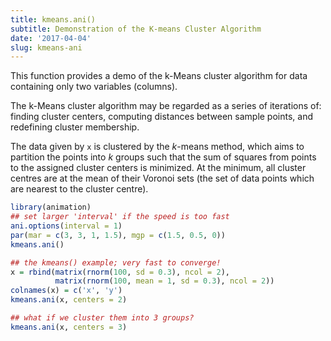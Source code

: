 ```yaml
---
title: kmeans.ani()
subtitle: Demonstration of the K-means Cluster Algorithm
date: '2017-04-04'
slug: kmeans-ani
---
```


This function provides a demo of the k-Means cluster algorithm for data
containing only two variables (columns).

The k-Means cluster algorithm may be regarded as a series of iterations of:
finding cluster centers, computing distances between sample points, and
redefining cluster membership.

The data given by `x` is clustered by the $k$-means method, which
aims to partition the points into $k$ groups such that the sum of squares
from points to the assigned cluster centers is minimized. At the minimum, all
cluster centres are at the mean of their Voronoi sets (the set of data points
which are nearest to the cluster centre).
 
```r
library(animation)
## set larger 'interval' if the speed is too fast
ani.options(interval = 1)
par(mar = c(3, 3, 1, 1.5), mgp = c(1.5, 0.5, 0))
kmeans.ani()
```
 
```r
## the kmeans() example; very fast to converge!
x = rbind(matrix(rnorm(100, sd = 0.3), ncol = 2),
          matrix(rnorm(100, mean = 1, sd = 0.3), ncol = 2))
colnames(x) = c('x', 'y')
kmeans.ani(x, centers = 2)
```
 
```r
## what if we cluster them into 3 groups?
kmeans.ani(x, centers = 3)
```
